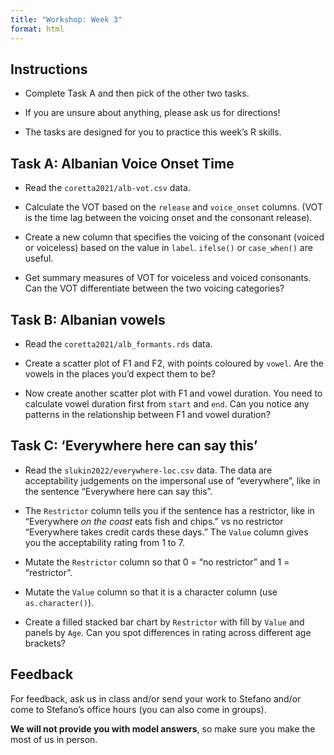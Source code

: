 ```yaml
---
title: "Workshop: Week 3"
format: html
---
```


::: callout-important
## Instructions

-   Complete Task A and then pick of the other two tasks.

-   If you are unsure about anything, please ask us for directions!

-   The tasks are designed for you to practice this week's R skills.
:::

::: callout-note
## Task A: Albanian Voice Onset Time

-   Read the `coretta2021/alb-vot.csv` data.

-   Calculate the VOT based on the `release` and `voice_onset` columns. (VOT is the time lag between the voicing onset and the consonant release).

-   Create a new column that specifies the voicing of the consonant (voiced or voiceless) based on the value in `label`. `ifelse()` or `case_when()` are useful.

-   Get summary measures of VOT for voiceless and voiced consonants. Can the VOT differentiate between the two voicing categories?
:::

::: callout-note
## Task B: Albanian vowels

-   Read the `coretta2021/alb_formants.rds` data.

-   Create a scatter plot of F1 and F2, with points coloured by `vowel`. Are the vowels in the places you'd expect them to be?

-   Now create another scatter plot with F1 and vowel duration. You need to calculate vowel duration first from `start` and `end`. Can you notice any patterns in the relationship between F1 and vowel duration?
:::

::: callout-note
## Task C: **'Everywhere here can say this'**

-   Read the `slukin2022/everywhere-loc.csv` data. The data are acceptability judgements on the impersonal use of "everywhere", like in the sentence "Everywhere here can say this".

-   The `Restrictor` column tells you if the sentence has a restrictor, like in "Everywhere *on the coast* eats fish and chips." vs no restrictor "Everywhere takes credit cards these days." The `Value` column gives you the acceptability rating from 1 to 7.

-   Mutate the `Restrictor` column so that 0 = "no restrictor" and 1 = "restrictor".

-   Mutate the `Value` column so that it is a character column (use `as.character()`).

-   Create a filled stacked bar chart by `Restrictor` with fill by `Value` and panels by `Age`. Can you spot differences in rating across different age brackets?
:::

::: callout-tip
## Feedback

For feedback, ask us in class and/or send your work to Stefano and/or come to Stefano's office hours (you can also come in groups).

**We will not provide you with model answers**, so make sure you make the most of us in person.
:::
